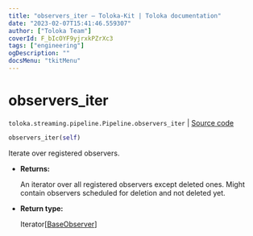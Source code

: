 ```yaml
---
title: "observers_iter — Toloka-Kit | Toloka documentation"
date: "2023-02-07T15:41:46.559307"
author: ["Toloka Team"]
coverId: F_bIcOYF9yjrxkPZrXc3
tags: ["engineering"]
ogDescription: ""
docsMenu: "tkitMenu"
---
```


# observers_iter
`toloka.streaming.pipeline.Pipeline.observers_iter` | [Source code](https://github.com/Toloka/toloka-kit/blob/v1.1.3/src/streaming/pipeline.py#L210)

```python
observers_iter(self)
```

Iterate over registered observers.

* **Returns:**

  An iterator over all registered observers except deleted ones.
Might contain observers scheduled for deletion and not deleted yet.

* **Return type:**

  Iterator\[[BaseObserver](/docs/toloka-kit/reference/toloka.streaming.observer.BaseObserver)\]
